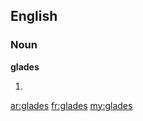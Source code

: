 {{also|Glades}}
==English==

===Noun===
{{wikipedia|dab=glades}}
'''glades'''

# {{plural of|[[glade]]}}

[[ar:glades]]
[[fr:glades]]
[[my:glades]]